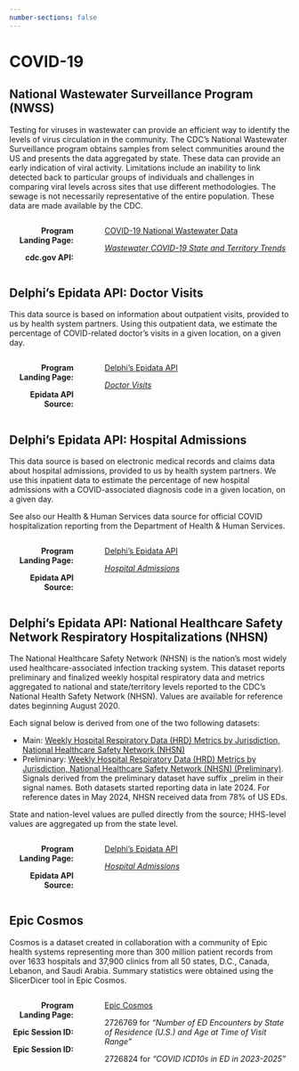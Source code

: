 ```yaml
---
number-sections: false
---
```


# COVID-19 {.unnumbered}

## National Wastewater Surveillance Program (NWSS)

Testing for viruses in wastewater can provide an efficient way to identify the levels of virus circulation in the community. The CDC’s National Wastewater Surveillance program obtains samples from select communities around the US and presents the data aggregated by state. These data can provide an early indication of viral activity. Limitations include an inability to link detected back to particular groups of individuals and challenges in comparing viral levels across sites that use different methodologies. The sewage is not necessarily representative of the entire population. These data are made available by the CDC.

:::::: columns
::: {.column style="text-align:right; width:25%"}
**Program Landing Page:**

**cdc.gov API:**
:::

::: {.column width="3%"}
<!-- empty column to create gap -->
:::

::: {.column width="72%"}
[COVID-19 National Wastewater Data](https://www.cdc.gov/nwss/rv/COVID19-national-data.html)

_[Wastewater COVID-19 State and Territory Trends](https://www.cdc.gov/nwss/rv/COVID19-statetrend.html)_
:::
::::::

## Delphi’s Epidata API: Doctor Visits

This data source is based on information about outpatient visits, provided to us by health system partners. Using this outpatient data, we estimate the percentage of COVID-related doctor’s visits in a given location, on a given day.

:::::: columns
::: {.column style="text-align:right; width:25%"}
**Program Landing Page:**

**Epidata API Source:**
:::

::: {.column width="3%"}
<!-- empty column to create gap -->
:::

::: {.column width="72%"}
[Delphi’s Epidata API](https://cmu-delphi.github.io/delphi-epidata/)

_[Doctor Visits](https://cmu-delphi.github.io/delphi-epidata/api/covidcast-signals/doctor-visits.html)_
:::
::::::


## Delphi’s Epidata API: Hospital Admissions

This data source is based on electronic medical records and claims data about hospital admissions, provided to us by health system partners. We use this inpatient data to estimate the percentage of new hospital admissions with a COVID-associated diagnosis code in a given location, on a given day.

See also our Health & Human Services data source for official COVID hospitalization reporting from the Department of Health & Human Services.

:::::: columns
::: {.column style="text-align:right; width:25%"}
**Program Landing Page:**

**Epidata API Source:**
:::

::: {.column width="3%"}
<!-- empty column to create gap -->
:::

::: {.column width="72%"}
[Delphi’s Epidata API](https://cmu-delphi.github.io/delphi-epidata/)

_[Hospital Admissions](https://cmu-delphi.github.io/delphi-epidata/api/covidcast-signals/hospital-admissions.html)_
:::
::::::


## Delphi’s Epidata API: National Healthcare Safety Network Respiratory Hospitalizations (NHSN)

The National Healthcare Safety Network (NHSN) is the nation’s most widely used healthcare-associated infection tracking system. This dataset reports preliminary and finalized weekly hospital respiratory data and metrics aggregated to national and state/territory levels reported to the CDC’s National Health Safety Network (NHSN). Values are available for reference dates beginning August 2020.

Each signal below is derived from one of the two following datasets:

- Main: [Weekly Hospital Respiratory Data (HRD) Metrics by Jurisdiction, National Healthcare Safety Network (NHSN)](https://data.cdc.gov/Public-Health-Surveillance/Weekly-Hospital-Respiratory-Data-HRD-Metrics-by-Ju/ua7e-t2fy/about_data)
- Preliminary: [Weekly Hospital Respiratory Data (HRD) Metrics by Jurisdiction, National Healthcare Safety Network (NHSN) (Preliminary)](https://data.cdc.gov/Public-Health-Surveillance/Weekly-Hospital-Respiratory-Data-HRD-Metrics-by-Ju/mpgq-jmmr/about_data). Signals derived from the preliminary dataset have suffix _prelim in their signal names.
Both datasets started reporting data in late 2024. For reference dates in May 2024, NHSN received data from 78% of US EDs.

State and nation-level values are pulled directly from the source; HHS-level values are aggregated up from the state level.

:::::: columns
::: {.column style="text-align:right; width:25%"}
**Program Landing Page:**

**Epidata API Source:**
:::

::: {.column width="3%"}
<!-- empty column to create gap -->
:::

::: {.column width="72%"}
[Delphi’s Epidata API](https://cmu-delphi.github.io/delphi-epidata/)

_[Hospital Admissions](https://cmu-delphi.github.io/delphi-epidata/api/covidcast-signals/nhsn.html)_
:::
::::::


## Epic Cosmos

Cosmos is a dataset created in collaboration with a community of Epic health systems representing more than 300 million patient records from over 1633 hospitals and 37,900 clinics from all 50 states, D.C., Canada, Lebanon, and Saudi Arabia. Summary statistics were obtained using the SlicerDicer tool in Epic Cosmos.

:::::: columns
::: {.column style="text-align:right; width:25%"}
**Program Landing Page:**

**Epic Session ID:**

**Epic Session ID:**
:::

::: {.column width="3%"}
<!-- empty column to create gap -->
:::

::: {.column width="72%"}
[Epic Cosmos](https://cosmos.epic.com/)

2726769 for _"Number of ED Encounters by State of Residence (U.S.) and Age at Time of Visit Range"_

2726824 for _"COVID ICD10s in ED in 2023-2025"_
:::
::::::

